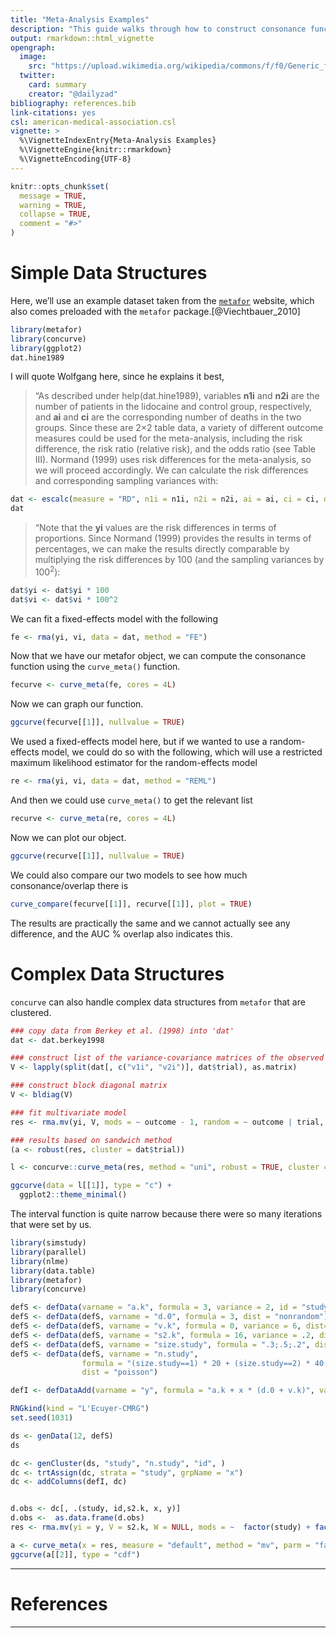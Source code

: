 ```yaml
---
title: "Meta-Analysis Examples"
description: "This guide walks through how to construct consonance functions from meta-analysis data using the metafor R package. Both simple and complex data structures are examined."
output: rmarkdown::html_vignette
opengraph:
  image: 
    src: "https://upload.wikimedia.org/wikipedia/commons/f/f0/Generic_forest_plot.png"
  twitter:
    card: summary
    creator: "@dailyzad"   
bibliography: references.bib
link-citations: yes
csl: american-medical-association.csl
vignette: >
  %\VignetteIndexEntry{Meta-Analysis Examples}
  %\VignetteEngine{knitr::rmarkdown}
  %\VignetteEncoding{UTF-8}
---
```


```r
knitr::opts_chunk$set(
  message = TRUE,
  warning = TRUE,
  collapse = TRUE,
  comment = "#>"
)
```

# Simple Data Structures

Here, we'll use an example dataset taken from the [`metafor`](http://www.metafor-project.org/doku.php/analyses:normand1999) website, which also comes preloaded with the `metafor` package.[@Viechtbauer_2010]

```r
library(metafor)
library(concurve)
library(ggplot2)
dat.hine1989
```

I will quote Wolfgang here, since he explains it best,

>"As described under help(dat.hine1989), variables **n1i** and **n2i** are the number of patients in the lidocaine and control group, respectively, and **ai** and **ci** are the corresponding number of deaths in the two groups. Since these are 2×2 table data, a variety of different outcome measures could be used for the meta-analysis, including the risk difference, the risk ratio (relative risk), and the odds ratio (see Table III). Normand (1999) uses risk differences for the meta-analysis, so we will proceed accordingly. We can calculate the risk differences and corresponding sampling variances with:

```r
dat <- escalc(measure = "RD", n1i = n1i, n2i = n2i, ai = ai, ci = ci, data = dat.hine1989)
dat
```

>"Note that the **yi** values are the risk differences in terms of proportions. Since Normand (1999) provides the results in terms of percentages, we can make the results directly comparable by multiplying the risk differences by 100 (and the sampling variances by $100^{2}$):

```r
dat$yi <- dat$yi * 100
dat$vi <- dat$vi * 100^2
```

We can fit a fixed-effects model with the following 

```r
fe <- rma(yi, vi, data = dat, method = "FE")
```

Now that we have our metafor object, we can compute the consonance function using the `curve_meta()` function. 
```r
fecurve <- curve_meta(fe, cores = 4L)
```

Now we can graph our function. 

```r
ggcurve(fecurve[[1]], nullvalue = TRUE)
```

We used a fixed-effects model here, but if we wanted to use a random-effects model, we could do so with the following, which will use a restricted maximum likelihood estimator for the random-effects model 

```r
re <- rma(yi, vi, data = dat, method = "REML")
```

And then we could use `curve_meta()` to get the relevant list 

```r
recurve <- curve_meta(re, cores = 4L)
```

Now we can plot our object.

```r
ggcurve(recurve[[1]], nullvalue = TRUE)
```

We could also compare our two models to see how much consonance/overlap there is 

```r
curve_compare(fecurve[[1]], recurve[[1]], plot = TRUE)
```

The results are practically the same and we cannot actually see any difference, and the AUC % overlap also indicates this. 

# Complex Data Structures

`concurve` can also handle complex data structures from `metafor` that are clustered. 

```r

### copy data from Berkey et al. (1998) into 'dat'
dat <- dat.berkey1998

### construct list of the variance-covariance matrices of the observed outcomes for the studies
V <- lapply(split(dat[, c("v1i", "v2i")], dat$trial), as.matrix)

### construct block diagonal matrix
V <- bldiag(V)

### fit multivariate model
res <- rma.mv(yi, V, mods = ~ outcome - 1, random = ~ outcome | trial, struct = "UN", data = dat)

### results based on sandwich method
(a <- robust(res, cluster = dat$trial))

l <- concurve::curve_meta(res, method = "uni", robust = TRUE, cluster = dat$trial, adjust = TRUE, steps = 1000, cores = 4L)

ggcurve(data = l[[1]], type = "c") +
  ggplot2::theme_minimal()
```

The interval function is quite narrow because there were so many iterations that were set by us. 


```r
library(simstudy)
library(parallel)
library(nlme)
library(data.table)
library(metafor)
library(concurve)

defS <- defData(varname = "a.k", formula = 3, variance = 2, id = "study")
defS <- defData(defS, varname = "d.0", formula = 3, dist = "nonrandom")
defS <- defData(defS, varname = "v.k", formula = 0, variance = 6, dist= "normal")
defS <- defData(defS, varname = "s2.k", formula = 16, variance = .2, dist = "gamma")
defS <- defData(defS, varname = "size.study", formula = ".3;.5;.2", dist = "categorical")
defS <- defData(defS, varname = "n.study",
                formula = "(size.study==1) * 20 + (size.study==2) * 40 + (size.study==3) * 60",
                dist = "poisson")

defI <- defDataAdd(varname = "y", formula = "a.k + x * (d.0 + v.k)", variance = "s2.k")

RNGkind(kind = "L'Ecuyer-CMRG")
set.seed(1031)

ds <- genData(12, defS)
ds

dc <- genCluster(ds, "study", "n.study", "id", )
dc <- trtAssign(dc, strata = "study", grpName = "x")
dc <- addColumns(defI, dc)


d.obs <- dc[, .(study, id,s2.k, x, y)]
d.obs <-  as.data.frame(d.obs)
res <- rma.mv(yi = y, V = s2.k, W = NULL, mods = ~  factor(study) + factor(x),  random = ~ factor(x) | study, struct="CS", data = d.obs, method = "REML")

a <- curve_meta(x = res, measure = "default", method = "mv", parm = "factor(x)1", cores = 4L)
ggcurve(a[[2]], type = "cdf")

```

* * * 

# References

* * * 
